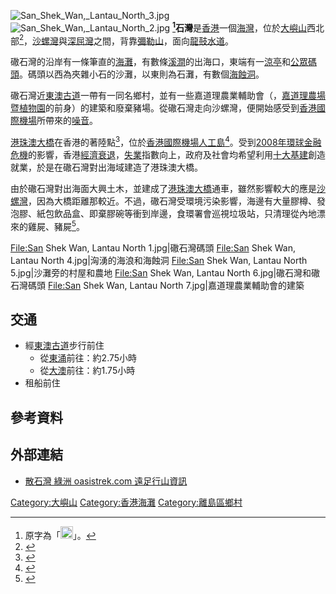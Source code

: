 {{CJK-New-Char|40DF|ver=A}}
[[File:San_Shek_Wan,_Lantau_North_3.jpg|thumb]]
[[File:San_Shek_Wan,_Lantau_North_2.jpg|thumb]]
'''{{僻字|䃟|「石散」，U+40DF}}<ref>原字為「[[File:石散_(造字).jpg|20px]]」。</ref>石灣'''是[[香港|香港]]一個[[海灣|海灣]]，位於[[大嶼山|大嶼山]]西北部<ref>{{cite news |url=http://news.hkheadline.com/dailynews/content_hk/2011/05/20/148767.asp |title=張國柱認家有僭建 陳偉業宅涉霸官地 |date=2011-05-20 |accessdate=2013-03-02 |language=zh-hant |archive-date=2013-01-06 |archive-url=https://web.archive.org/web/20130106090448/http://news.hkheadline.com/dailynews/content_hk/2011/05/20/148767.asp |dead-url=no }}</ref>，[[沙螺灣|沙螺灣]]與[[深屈灣|深屈灣]]之間，背靠[[彌勒山|彌勒山]]，面向[[龍鼓水道|龍鼓水道]]。

䃟石灣的沿岸有一條筆直的[[海灘|海灘]]，有數條[[溪澗|溪澗]]的出海口，東端有一[[涼亭|涼亭]]和[[公眾碼頭|公眾碼頭]]。碼頭以西為夾雜小石的沙灘，以東則為石灘，有數個[[海蝕洞|海蝕洞]]。

䃟石灣近[[東澳古道|東澳古道]]一帶有一同名鄉村，並有一些嘉道理農業輔助會（{{lang|en|K.A.A.A.}}，[[嘉道理農場暨植物園|嘉道理農場暨植物園]]的前身）的建築和廢棄豬場。從䃟石灣走向沙螺灣，便開始感受到[[香港國際機場|香港國際機場]]所帶來的[[噪音|噪音]]。

[[港珠澳大橋|港珠澳大橋]]在香港的著陸點<ref>{{cite news |url=http://www.zhgpl.com/crn-webapp/search/siteDetail.jsp?id=100577894&sw=%E6%98%9F%E5%B2%9B |title=港珠澳大桥三地达共识　将踏入最后招标阶段（图） |date=2011-05-20 |accessdate=2013-03-02 |language=zh-hant |archive-date=2020-11-30 |archive-url=https://web.archive.org/web/20201130225141/http://www.zhgpl.com/crn-webapp/search/siteDetail.jsp?id=100577894&sw=%E6%98%9F%E5%B2%9B |dead-url=yes }}</ref>，位於[[港珠澳大橋香港口岸|香港國際機場人工島]]<ref>{{web reference|URL=http://www.hyd.gov.hk/chi/major/road/projects/6787th/index.htm|title=港珠澳大橋香港接線|work=路政署|year=2010年4月28日|access-date=2010年4月28日|archive-date=2011年8月24日|archive-url=https://web.archive.org/web/20110824114858/http://www.hyd.gov.hk/chi/major/road/projects/6787th/index.htm|dead-url=yes}}</ref>。受到[[2007年－2010年環球金融危機|2008年環球金融危機]]的影響，香港[[經濟衰退|經濟衰退]]，[[失業|失業]]指數向上，政府及社會均希望利用[[十大建設計劃|十大基建]]創造就業，於是在䃟石灣對出海域建造了港珠澳大橋。

由於䃟石灣對出海面大興土木，並建成了[[港珠澳大橋|港珠澳大橋]]通車，雖然影響較大的應是[[沙螺灣|沙螺灣]]，因為大橋距離那較近。不過，䃟石灣受環境污染影響，海邊有大量膠樽、發泡膠、紙包飲品盒、即棄膠碗等衝到岸邊，食環署會巡視垃圾站，只清理從內地漂來的雞屍、豬屍<ref>{{cite news|url=https://hk.lifestyle.appledaily.com/lifestyle/realtime/article/20190415/59480536|title=荒村石屋建世外桃園 68歲癌癒伯每日划艇來回：如果冇海我就冇咗自己|language=zh-hant|accessdate=2019-04-15|archive-date=2019-07-14|archive-url=https://web.archive.org/web/20190714004446/https://hk.lifestyle.appledaily.com/lifestyle/realtime/article/20190415/59480536|dead-url=no}}</ref>。

<gallery>
File:San Shek Wan, Lantau North 1.jpg|䃟石灣碼頭
File:San Shek Wan, Lantau North 4.jpg|洶湧的海浪和海蝕洞
File:San Shek Wan, Lantau North 5.jpg|沙灘旁的村屋和農地
File:San Shek Wan, Lantau North 6.jpg|䃟石灣和䃟石灣碼頭
File:San Shek Wan, Lantau North 7.jpg|嘉道理農業輔助會的建築
</gallery>

== 交通 ==
*經[[東澳古道|東澳古道]]步行前住
**從[[東涌_(香港)|東涌]]前往：約2.75小時
**從[[大澳|大澳]]前往：約1.75小時
*租船前住

== 參考資料 ==
{{reflist}}

== 外部連結 ==
*[http://www.oasistrek.com/san_shek_wan.htm 散石灣 綠洲 oasistrek.com 遠足行山資訊] {{Wayback|url=http://www.oasistrek.com/san_shek_wan.htm |date=20090211174808 }}

{{香港海灣}}

[[Category:大嶼山|Category:大嶼山]]
[[Category:香港海灘|Category:香港海灘]]
[[Category:離島區鄉村|Category:離島區鄉村]]